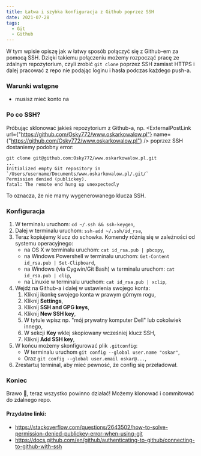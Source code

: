 ```yaml
---
title: Łatwa i szybka konfiguracja z Github poprzez SSH
date: 2021-07-28
tags:
  - Git
  - Github
---
```



W tym wpisie opiszę jak w łatwy sposób połączyć się z Github-em za pomocą SSH.
Dzięki takiemu połączeniu możemy rozpocząć pracę ze zdalnym repozytorium, czyli zrobić `git clone` poprzez SSH zamiast HTTPS i dalej pracować z repo nie podając loginu i hasła podczas każdego push-a.

### Warunki wstępne

- musisz mieć konto na 
 <ExternalPostLink name="Github" url="https://github.com" />

### Po co SSH?

Próbując sklonować jakieś repozytorium z Github-a, np. <ExternalPostLink url={"https://github.com/Osky772/www.oskarkowalow.pl"} name={"https://github.com/Osky772/www.oskarkowalow.pl"} /> poprzez SSH dostaniemy podobny error:

```shell
git clone git@github.com:Osky772/www.oskarkowalow.pl.git
...
Initialized empty Git repository in `/Users/username/Documents/www.oskarkowalow.pl/.git/`
Permission denied (publickey).
fatal: The remote end hung up unexpectedly
```

To oznacza, że nie mamy wygenerowanego klucza SSH.

### Konfiguracja

1. W terminalu uruchom: `cd ~/.ssh && ssh-keygen`,
2. Dalej w terminalu uruchom: `ssh-add ~/.ssh/id_rsa`,
3. Teraz kopiujemy klucz do schowka. Komendy różnią się w zależności od systemu operacyjnego:
    - na OS X w terminalu uruchom: `cat id_rsa.pub | pbcopy`,
    - na Windows Powershell w terminalu uruchom: `Get-Content id_rsa.pub | Set-Clipboard`,
    - na Windows (via Cygwin/Git Bash) w terminalu uruchom: `cat id_rsa.pub | clip`,
    - na Linuxie w terminalu uruchom: `cat id_rsa.pub | xclip`,
4. Wejdź na Github-a i dalej w ustawienia swojego konta:
    1. Kliknij ikonkę swojego konta w prawym górnym rogu,
    2. Kliknij **Settings**,
    3. Kliknij **SSH and GPG keys**,
    4. Kliknij **New SSH key**,
    5. W tytule wpisz np. "mój prywatny komputer Dell" lub cokolwiek innego,
    6. W sekcji **Key** wklej skopiowany wcześniej klucz SSH,
    7. Kliknij **Add SSH key**,
5. W końcu możemy skonfigurować plik `.gitconfig`:
    - W terminalu uruchom `git config --global user.name "oskar"`,
    - Oraz `git config --global user.email oskar@...`,
6. Zrestartuj terminal, aby mieć pewność, że config się przeładował.

### Koniec

Brawo 👏, teraz wszystko powinno działać! Możemy klonować i commitować do zdalnego repo.

#### Przydatne linki:
- https://stackoverflow.com/questions/2643502/how-to-solve-permission-denied-publickey-error-when-using-git
- https://docs.github.com/en/github/authenticating-to-github/connecting-to-github-with-ssh

